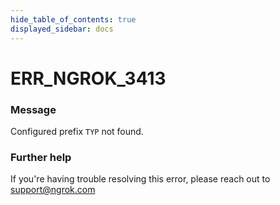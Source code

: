 ```yaml
---
hide_table_of_contents: true
displayed_sidebar: docs
---
```



# ERR_NGROK_3413

### Message
Configured prefix ``TYP`` not found.

<ErrorDetails error='err_ngrok_3413' />


### Further help
If you're having trouble resolving this error, please reach out to [support@ngrok.com](mailto:support@ngrok.com?subject=Help%20with%20ERR_NGROK_3413)

